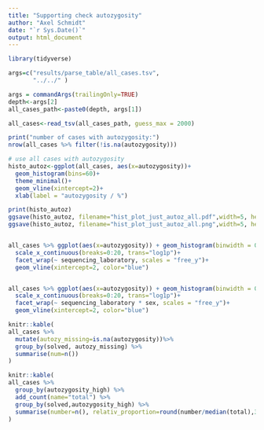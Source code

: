 ```yaml
---
title: "Supporting check autozygosity"
author: "Axel Schmidt"
date: "`r Sys.Date()`"
output: html_document
---
```


```r
library(tidyverse)

args=c("results/parse_table/all_cases.tsv",
       "../../" )

args = commandArgs(trailingOnly=TRUE)
depth<-args[2]
all_cases_path<-paste0(depth, args[1])

all_cases<-read_tsv(all_cases_path, guess_max = 2000)

print("number of cases with autozygosity:")
nrow(all_cases %>% filter(!is.na(autozygosity)))

# use all cases with autozygosity 
histo_autoz<-ggplot(all_cases, aes(x=autozygosity))+
  geom_histogram(bins=60)+
  theme_minimal()+
  geom_vline(xintercept=2)+
  xlab(label = "autozygosity / %")

print(histo_autoz)
ggsave(histo_autoz, filename="hist_plot_just_autoz_all.pdf",width=5, height=3)  
ggsave(histo_autoz, filename="hist_plot_just_autoz_all.png",width=5, height=3, dpi = 300)


all_cases %>% ggplot(aes(x=autozygosity)) + geom_histogram(binwidth = 0.02, alpha=1)+
  scale_x_continuous(breaks=0:20, trans="log1p")+ 
  facet_wrap(~ sequencing_laboratory, scales = "free_y")+
  geom_vline(xintercept=2, color="blue")


all_cases %>% ggplot(aes(x=autozygosity)) + geom_histogram(binwidth = 0.02, alpha=1)+
  scale_x_continuous(breaks=0:20, trans="log1p")+ 
  facet_wrap(~ sequencing_laboratory * sex, scales = "free_y")+
  geom_vline(xintercept=2, color="blue")

knitr::kable(
all_cases %>% 
  mutate(autozy_missing=is.na(autozygosity))%>%
  group_by(solved, autozy_missing) %>%
  summarise(num=n())
)

knitr::kable(
all_cases %>% 
  group_by(autozygosity_high) %>% 
  add_count(name="total") %>% 
  group_by(solved,autozygosity_high) %>% 
  summarise(number=n(), relativ_proportion=round(number/median(total),3) )
)

```
